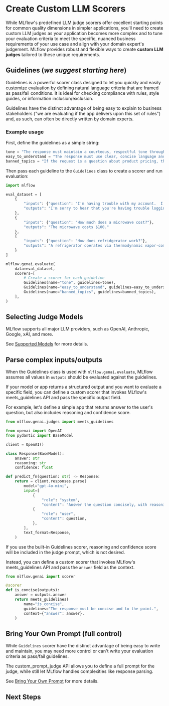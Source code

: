 
# Create Custom LLM Scorers

While MLflow's predefined LLM judge scorers offer excellent starting points for common quality dimensions in simpler applications, you'll need to create custom LLM judges as your application becomes more complex and to tune your evaluation criteria to meet the specific, nuanced business requirements of your use case and align with your domain expert's judgement. MLflow provides robust and flexible ways to create **custom LLM judges** tailored to these unique requirements.

## Guidelines  (*we suggest starting here*)

<APILink fn="mlflow.genai.scorers.Guidelines">Guidelines</APILink> is a powerful scorer class designed to let you quickly and easily customize evaluation by defining natural language criteria that are framed as pass/fail conditions. It is ideal for checking compliance with rules, style guides, or information inclusion/exclusion.

Guidelines have the distinct advantage of being easy to explain to business stakeholders ("we are evaluating if the app delivers upon this set of rules") and, as such, can often be directly written by domain experts.


### Example usage

First, define the guidelines as a simple string:

```python
tone = "The response must maintain a courteous, respectful tone throughout.  It must show empathy for customer concerns."
easy_to_understand = "The response must use clear, concise language and structures responses logically.  It must avoids jargon or explains technical terms when used."
banned_topics = "If the request is a question about product pricing, the response must politely decline to answer and refer the user to the pricing page."
```

Then pass each guideline to the `Guidelines` class to create a scorer and run evaluation:

```python
import mlflow

eval_dataset = [
    {
        "inputs": {"question": "I'm having trouble with my account.  I can't log in."},
        "outputs": "I'm sorry to hear that you're having trouble logging in. Please provide me with your username and the specific issue you're experiencing, and I'll be happy to help you resolve it."
    },
    {
        "inputs": {"question": "How much does a microwave cost?"},
        "outputs": "The microwave costs $100."
    },
    {
        "inputs": {"question": "How does refridgerator work?"},
        "outputs": "A refrigerator operates via thermodynamic vapor-compression cycles utilizing refrigerant phase transitions. The compressor pressurizes vapor which condenses externally, then expands through evaporator coils to absorb internal heat through endothermic vaporization."
    }
]

mlflow.genai.evaluate(
    data=eval_dataset,
    scorers=[
        # Create a scorer for each guideline
        Guidelines(name="tone", guidelines=tone),
        Guidelines(name="easy_to_understand", guidelines=easy_to_understand),
        Guidelines(name="banned_topics", guidelines=banned_topics),
    ],
)
```

<ImageBox src="/images/mlflow-3/eval-monitor/scorers/guideline-scorers-results.png" alt="Guidelines scorers result" />

## Selecting Judge Models

MLflow supports all major LLM providers, such as OpenAI, Anthropic, Google, xAI, and more.

See [Supported Models](/genai/eval-monitor/scorers/llm-judge#supported-models) for more details.


## Parse complex inputs/outputs

When the <APILink fn="mlflow.genai.scorers.Guidelines">Guidelines</APILink> class is used with `mlflow.genai.evaluate`, MLflow assumes all values in ``outputs`` should be evaluated against the guidelines.

If your model or app returns a structured output and you want to evaluate a specific field, you can define a custom scorer that invokes MLflow's <APILink fn="mlflow.genai.judges.meets_guidelines">meets_guidelines</APILink> API and pass the specific output field.

For example, let's define a simple app that returns answer to the user's question, but also includes reasoning and confidence score.

```python
from mlflow.genai.judges import meets_guidelines

from openai import OpenAI
from pydantic import BaseModel

client = OpenAI()

class Response(BaseModel):
    answer: str
    reasoning: str
    confidence: float

def predict_fn(question: str) -> Response:
    return = client.responses.parse(
        model="gpt-4o-mini",
        input=[
            {
                "role": "system",
                "content": "Answer the question concisely, with reasoning and confidence score."},
            {
                "role": "user",
                "content": question,
            },
        ],
        text_format=Response,
    )
```

If you use the built-in <APILink fn="mlflow.genai.scorers.Guidelines">Guidelines</APILink> scorer, reasoning and confidence score will be included in the judge prompt, which is not desired.

Instead, you can define a custom scorer that invokes MLflow's <APILink fn="mlflow.genai.judges.meets_guidelines">meets_guidelines</APILink> API and pass the `answer` field as the context.

```python
from mlflow.genai import scorer

@scorer
def is_concise(outputs):
    answer = outputs.answer
    return meets_guidelines(
        name="is_concise",
        guidelines="The response must be concise and to the point.",
        context={"answer": answer},
    )
```

## Bring Your Own Prompt (full control)

While `Guidelines` scorer have the distinct advantage of being easy to write and maintain, you may need more control or can't write your evaluation criteria as pass/fail guidelines.

The <APILink fn="mlflow.genai.judges.custom_prompt_judge">custom_prompt_judge</APILink> API allows you to define a full prompt for the judge, while still let MLflow handles complexities like response parsing.

See [Bring Your Own Prompt](/genai/eval-monitor/scorers/llm-judge/prompt) for more details.


## Next Steps

<TilesGrid>
  <TileCard
    icon={Bot}
    title="Evaluate Agents"
    description="Learn how to evaluate AI agents with specialized techniques and scorers"
    href="/genai/eval-monitor/running-evaluation/agents"
  />
  <TileCard
    icon={GitBranch}
    title="Evaluate Traces"
    description="Evaluate production traces to understand and improve your AI application's behavior"
    href="/genai/eval-monitor/running-evaluation/traces"
  />
  <TileCard
    icon={MessageSquare}
    title="Collect User Feedback"
    description="Integrate user feedback to continuously improve your evaluation criteria and model performance"
    href="/genai/assessments/feedback/"
  />
</TilesGrid>